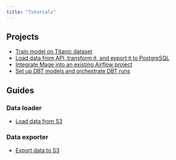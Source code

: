 ```yaml
---
title: "Tutorials"
---
```


## Projects

- [Train model on Titanic dataset](/tutorials/train-model)
- [Load data from API, transform it, and export it to PostgreSQL](/tutorials/load-api-data)
- [Integrate Mage into an existing Airflow project](/integrations/airflow)
- [Set up DBT models and orchestrate DBT runs](/integrations/dbt-models)

## Guides

### Data loader

- [Load data from S3](guides/data_loader/s3.md)

### Data exporter

- [Export data to S3](guides/data_exporter/s3.md)
